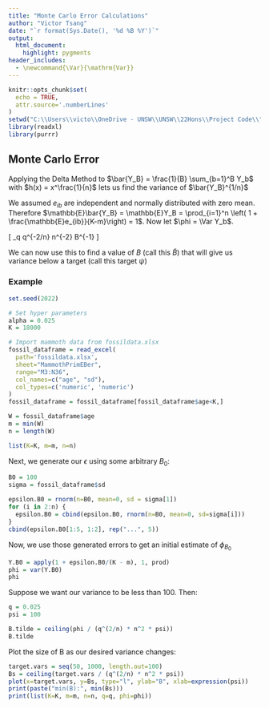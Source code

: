 ---
title: "Monte Carlo Error Calculations"
author: "Victor Tsang"
date: "`r format(Sys.Date(), '%d %B %Y')`"
output:
  html_document:
    highlight: pygments
header_includes:
  - \newcommand{\Var}{\mathrm{Var}}
---

```{r setup, include=FALSE}
knitr::opts_chunk$set(
  echo = TRUE,
  attr.source='.numberLines'
)
setwd("C:\\Users\\victo\\OneDrive - UNSW\\UNSW\\22Hons\\Project Code\\")
library(readxl)
library(purrr)
```

## Monte Carlo Error

\begin{align*}
    \hat{\theta}_q
      &\approx K - q^{-\frac{1}{n}} \left[\frac{1}{B}\sum_{b=1}^B \prod_{i=1}^n (K - m + e_{ib}) \right]^\frac{1}{n} \\
      &= K - q^{-\frac{1}{n}}(K-m) \left[\frac{1}{B}\sum_{b=1}^B \prod_{i=1}^n \left(1 + \frac{e_{ib}}{K-m} \right) \right]^\frac{1}{n} \\
    \therefore \hat{\theta}_q
      &= K - q^{-\frac{1}{n}}(K-m) \left[\frac{1}{B}\sum_{b=1}^B Y_b \right]^\frac{1}{n}, \quad \text{where $Y_b = \prod_{i=1}^n \left(1 + \frac{e_{ib}}{K-m} \right) $} \\
\end{align*}

Applying the Delta Method to $\bar{Y_B} = \frac{1}{B} \sum_{b=1}^B Y_b$ with $h(x) = x^\frac{1}{n}$ lets us find the variance of $\bar{Y_B}^{1/n}$

\begin{align*}
    \Var \left\{h(\bar{Y_B})\right\}
      &\approx \left( h'(\mathbb{E} \bar{Y_B}) \right)^2 \Var{\bar{Y_B}} \\
      &\approx \left( \frac{1}{n} \left[ \mathbb{E}\bar{Y_B} \right]^{\frac{1}{n} - 1} \right)^2 \Var{\bar{Y_B}} \\
    \therefore \Var \hat{\theta}_q
      &\approx q^{-2/n} \left( \frac{1}{n} \left[ \mathbb{E}\bar{Y_B} \right]^{\frac{1}{n} - 1} \right)^2 \Var{\bar{Y_B}}
\end{align*}

We assumed $e_{ib}$ are independent and normally distributed with zero mean. Therefore $\mathbb{E}\bar{Y_B} = \mathbb{E}Y_B = \prod_{i=1}^n \left( 1 + \frac{\mathbb{E}e_{ib}}{K-m}\right) = 1$. Now let $\phi = \Var Y_b$.

\[
  \therefore \Var \hat{\theta}_q \approx q^{-2/n} n^{-2} B^{-1} \phi
\]

We can now use this to find a value of $B$ (call this $\tilde{B}$) that will give us variance below a target (call this target $\psi$)

\begin{align*}
    \Var\hat{\theta}_q &\leq \psi \\
    q^{-2/n} n^{-2} \tilde{B}^{-1} \phi &\leq \psi \\
    \tilde{B} &\geq \frac{\phi}{q^{2/n} n^{2} \psi}
\end{align*}

### Example

```{r ImportData}
set.seed(2022)

# Set hyper parameters
alpha = 0.025
K = 18000

# Import mammoth data from fossildata.xlsx
fossil_dataframe = read_excel(
  path='fossildata.xlsx', 
  sheet="MammothPrimEBer", 
  range="M3:N36", 
  col_names=c("age", "sd"), 
  col_types=c('numeric', 'numeric')
)
fossil_dataframe = fossil_dataframe[fossil_dataframe$age<K,]

W = fossil_dataframe$age
m = min(W)
n = length(W)

list(K=K, m=m, n=n)
```

Next, we generate our $\epsilon$ using some arbitrary $B_0$:

```{r}
B0 = 100
sigma = fossil_dataframe$sd

epsilon.B0 = rnorm(n=B0, mean=0, sd = sigma[1])
for (i in 2:n) {
  epsilon.B0 = cbind(epsilon.B0, rnorm(n=B0, mean=0, sd=sigma[i]))
}
cbind(epsilon.B0[1:5, 1:2], rep("...", 5))
```

Now, we use those generated errors to get an initial estimate of $\phi_{B_0}$

```{r}
Y.B0 = apply(1 + epsilon.B0/(K - m), 1, prod)
phi = var(Y.B0)
phi
```

Suppose we want our variance to be less than 100. Then:

```{r findOptimalB}
q = 0.025
psi = 100

B.tilde = ceiling(phi / (q^(2/n) * n^2 * psi))
B.tilde
```

Plot the size of B as our desired variance changes:

```{r, echo=FALSE}
target.vars = seq(50, 1000, length.out=100)
Bs = ceiling(target.vars / (q^(2/n) * n^2 * psi))
plot(x=target.vars, y=Bs, type="l", ylab="B", xlab=expression(psi))
print(paste("min(B):", min(Bs)))
print(list(K=K, m=m, n=n, q=q, phi=phi))
```









